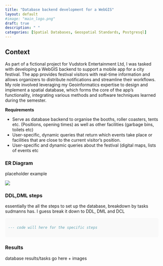 ```yaml
---
title: "Database backend development for a WebGIS"
layout: default
#image: "main_logo.png"
draft: true
description: " "
categories: [Spatial Databases, Geospatial Standards, Postgresql]
---
```


## **Context**

As part of a fictional project for Vudstork Entertainment Ltd, I was tasked with developing a WebGIS backend to support a mobile app for a city festival. The app provides festival visitors with real-time information and allows organizers to distribute notifications and streamline their workflows. My role involved leveraging my Geoinformatics expertise to design and implement a spatial database, which forms the core of the app’s functionality, integrating various methods and software techniques learned during the semester.

**Requirements**

-   Serve as database backend to organise the booths, roller coasters, tents etc. (Positions, opening times) as well as other facilities (garbage bins, toilets etc)
-   User-specific, dynamic queries that return which events take place or facilities that are close to the current visitor’s position.
-   User-specific and dynamic queries about the festival (digital maps, lists of events etc

### **ER Diagram**

placeholder example

![](images/public_transport_model.png)

### **DDL,DML steps**

essentially the all the steps to set up the database, breakdown by tasks sudmanns has. I guess break it down to DDL, DML and DCL

::: {.scrollable style="max-height: 300px; overflow-y: auto; background-color: #f9f9f9; color: #ffffff; padding: 10px; border-radius: 5px;"}
``` sql
--- code will here for the specific steps
```
:::

### **Results**

database results/tasks go here + images
